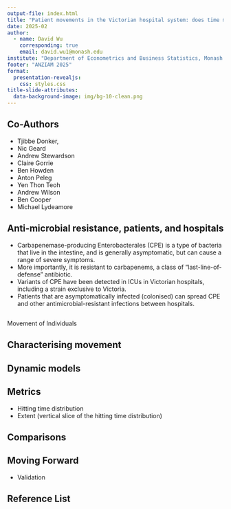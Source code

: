 ```yaml
---
output-file: index.html
title: "Patient movements in the Victorian hospital system: does time matter?"
date: 2025-02
author:
  - name: David Wu
    corresponding: true
    email: david.wu1@monash.edu 
institute: "Department of Econometrics and Business Statistics, Monash University"
footer: "ANZIAM 2025"
format:
  presentation-revealjs:
    css: styles.css
title-slide-attributes: 
  data-background-image: img/bg-10-clean.png
---
```

## Co-Authors
  - Tjibbe Donker, []{style="color:grey"} 
  - Nic Geard
  - Andrew Stewardson
  - Claire Gorrie
  - Ben Howden
  - Anton Peleg
  - Yen Thon Teoh
  - Andrew Wilson
  - Ben Cooper
  - Michael Lydeamore

## Anti-microbial resistance, patients, and hospitals

:::{.incremental}
- Carbapenemase-producing Enterobacterales (CPE) is a type of bacteria that live in the intestine, and is generally asymptomatic, but can cause a range of severe symptoms.
- More importantly, it is resistant to carbapenems, a class of "last-line-of-defense" antibiotic.
- Variants of CPE have been detected in ICUs in Victorian hospitals, including a strain exclusive to Victoria.
- Patients that are asymptomatically infected (colonised) can spread CPE and other antimicrobial-resistant infections between hospitals.
:::


## {.standout .monash-bg-blue .center}
Movement of Individuals

## Characterising movement 


<!-- 
Movement is charactersied by two processes: discharge from hospital and return to hospital
These two processes can be treated as roughly Poisson with some rate parameter
In the first case, we see that the distribution is relatively ???
In the case of return to hospital 

We note that in the static network, the time to return to hospital is modelled as a static value, if not a zero value.
-->


## Dynamic models


## Metrics

- Hitting time distribution
- Extent (vertical slice of the hitting time distribution)   

## Comparisons


## Moving Forward

- Validation

## Reference List
